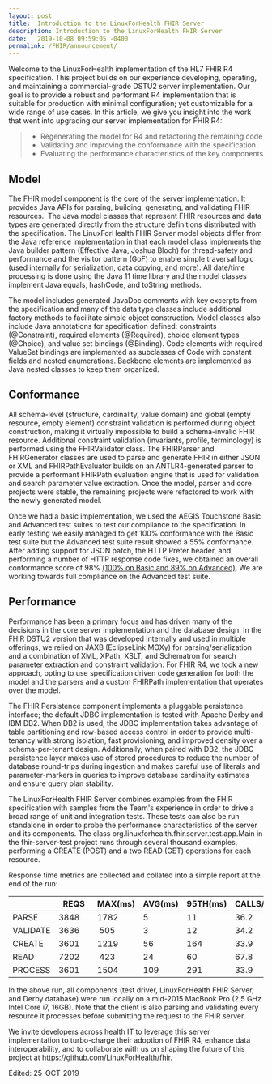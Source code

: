 ```yaml
---
layout: post
title:  Introduction to the LinuxForHealth FHIR Server
description: Introduction to the LinuxForHealth FHIR Server
date:   2019-10-08 09:59:05 -0400
permalink: /FHIR/announcement/
---
```


Welcome to the LinuxForHealth implementation of the HL7 FHIR R4 specification. This project builds on our experience developing, operating, and maintaining a commercial-grade DSTU2 server implementation. Our goal is to provide a robust and performant R4 implementation that is suitable for production with minimal configuration; yet customizable for a wide range of use cases. In this article, we give you insight into the work that went into upgrading our server implementation for FHIR R4: 

> - Regenerating the model for R4 and refactoring the remaining code
> - Validating and improving the conformance with the specification
> - Evaluating the performance characteristics of the key components

## Model
The FHIR model component is the core of the server implementation. It provides Java APIs for parsing, building, generating, and validating FHIR resources.  The Java model classes that represent FHIR resources and data types are generated directly from the structure definitions distributed with the specification. The LinuxForHealth FHIR Server model objects differ from the Java reference implementation in that each model class implements the Java builder pattern (Effective Java, Joshua Bloch) for thread-safety and performance and the visitor pattern (GoF) to enable simple traversal logic (used internally for serialization, data copying, and more). All date/time processing is done using the Java 11 time library and the model classes implement Java equals, hashCode, and toString methods.

The model includes generated JavaDoc comments with key excerpts from the specification and many of the data type classes include additional factory methods to facilitate simple object construction. Model classes also include Java annotations for specification defined: constraints (@Constraint), required elements (@Required), choice element types (@Choice), and value set bindings (@Binding). Code elements with required ValueSet bindings are implemented as subclasses of Code with constant fields and nested enumerations. Backbone elements are implemented as Java nested classes to keep them organized.

## Conformance
All schema-level (structure, cardinality, value domain) and global (empty resource, empty element) constraint validation is performed during object construction, making it virtually impossible to build a schema-invalid FHIR resource. Additional constraint validation (invariants, profile, terminology) is performed using the FHIRValidator class. The FHIRParser and FHIRGenerator classes are used to parse and generate FHIR in either JSON or XML and FHIRPathEvaluator builds on an ANTLR4-generated parser to provide a performant FHIRPath evaluation engine that is used for validation and search parameter value extraction. Once the model, parser and core projects were stable, the remaining projects were refactored to work with the newly generated model.

Once we had a basic implementation, we used the AEGIS Touchstone Basic and Advanced test suites to test our compliance to the specification. In early testing we easily managed to get 100% conformance with the Basic test suite but the Advanced test suite result showed a 55% conformance. After adding support for JSON patch, the HTTP Prefer header, and performing a number of HTTP response code fixes, we obtained an overall conformance score of 98% [(100% on Basic and 89% on Advanced)]. We are working towards full compliance on the Advanced test suite.

## Performance
Performance has been a primary focus and has driven many of the decisions in the core server implementation and the database design. In the FHIR DSTU2 version that was developed internally and used in multiple offerings, we relied on JAXB (EclipseLink MOXy) for parsing/serialization and a combination of XML, XPath, XSLT, and Schematron for search parameter extraction and constraint validation. For FHIR R4, we took a new approach, opting to use specification driven code generation for both the model and the parsers and a custom FHIRPath implementation that operates over the model.

The FHIR Persistence component implements a pluggable persistence interface; the default JDBC implementation is tested with Apache Derby and IBM DB2. When DB2 is used, the JDBC implementation takes advantage of table partitioning and row-based access control in order to provide multi-tenancy with strong isolation, fast provisioning, and improved density over a schema-per-tenant design. Additionally, when paired with DB2, the JDBC persistence layer makes use of stored procedures to reduce the number of database round-trips during ingestion and makes careful use of literals and parameter-markers in queries to improve database cardinality estimates and ensure query plan stability.

The LinuxForHealth FHIR Server combines examples from the FHIR specification with samples from the Team's experience in order to drive a broad range of unit and integration tests. These tests can also be run standalone in order to probe the performance characteristics of the server and its components. The class org.linuxforhealth.fhir.server.test.app.Main in the fhir-server-test project runs through several thousand examples, performing a CREATE (POST) and a two READ (GET) operations for each resource. 

Response time metrics are collected and collated into a simple report at the end of the run:

|         |  REQS  |  MAX(ms)  | AVG(ms) | 95TH(ms) | CALLS/s |
| ------  | ------ | --------- | ------- | -------  | ------- |
|PARSE    | 3848   | 1782      | 5       | 11       | 36.2    |
|VALIDATE | 3636   | 505       | 3       | 12       | 34.2    |
|CREATE   | 3601   | 1219      | 56      | 164      | 33.9    |
|READ     | 7202   | 423       | 24      | 60       | 67.8    |
|PROCESS  | 3601   | 1504      | 109     | 291      | 33.9    | 

In the above run, all components (test driver, LinuxForHealth FHIR Server, and Derby database) were run locally on a mid-2015 MacBook Pro (2.5 GHz Intel Core i7, 16GB). Note that the client is also parsing and validating every resource it processes before submitting the request to the FHIR server.

We invite developers across health IT to leverage this server implementation to turbo-charge their adoption of FHIR R4, enhance data interoperability, and to collaborate with us on shaping the future of this project at https://github.com/LinuxForHealth/fhir.

[(100% on Basic and 89% on Advanced)]: <https://touchstone.aegis.net/touchstone/analytics/published?month=201909&spec=FHIR%204.0.0&pa=HL7_FHIR_SERVER&testSystem=5d5e96a10a120e7f08942098&supportedOnly=true&cb=/HL7_FHIR_4_0_0>

Edited: 25-OCT-2019
